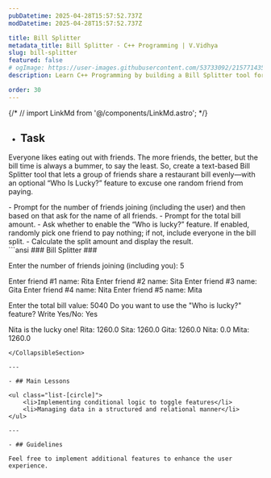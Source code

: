 ```yaml
---
pubDatetime: 2025-04-28T15:57:52.737Z
modDatetime: 2025-04-28T15:57:52.737Z

title: Bill Splitter
metadata_title: Bill Splitter - C++ Programming | V.Vidhya
slug: bill-splitter
featured: false
# ogImage: https://user-images.githubusercontent.com/53733092/215771435-25408246-2309-4f8b-a781-1f3d93bdf0ec.png
description: Learn C++ Programming by building a Bill Splitter tool for your friends.

order: 30
---
```


{/* // import LinkMd from '@/components/LinkMd.astro'; */}

- ## Task

Everyone likes eating out with friends. The more friends, the better, but the bill time is always a bummer, to say the least.
So, create a text-based Bill Splitter tool that lets a group of friends share a restaurant bill evenly—with an optional “Who Is Lucky?” 
feature to excuse one random friend from paying.

<CollapsibleSection title="Instructions">
- Prompt for the number of friends joining (including the user) and then based on that ask for the name of all friends.
- Prompt for the total bill amount.
- Ask whether to enable the “Who is lucky?” feature. If enabled, randomly pick one friend to pay nothing; if not, include everyone in the bill split.
- Calculate the split amount and display the result.
</CollapsibleSection>

<div class="w-full my-2"></div>

<CollapsibleSection title="Expected Output">
```ansi
### Bill Splitter ###

Enter the number of friends joining (including you): 5

Enter friend #1 name: Rita
Enter friend #2 name: Sita
Enter friend #3 name: Gita
Enter friend #4 name: Nita
Enter friend #5 name: Mita

Enter the total bill value: 5040
Do you want to use the "Who is lucky?" feature? Write Yes/No: Yes

Nita is the lucky one!
Rita: 1260.0
Sita: 1260.0
Gita: 1260.0
Nita: 0.0
Mita: 1260.0
```
</CollapsibleSection>

---

- ## Main Lessons

<ul class="list-[circle]">
    <li>Implementing conditional logic to toggle features</li>
    <li>Managing data in a structured and relational manner</li>
</ul>

---

- ## Guidelines

Feel free to implement additional features to enhance the user experience.
